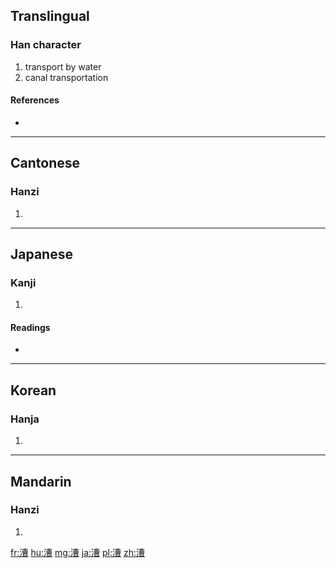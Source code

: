 ==Translingual==

===Han character===
{{Han char|rn=85|rad=水|as=11|sn=14|four=35166|canj=ETWA|ids=⿰氵曹}}

# transport by water
# canal transportation

====References====
* {{Han ref|kx=0645.240|dkj=18131|dj=1055.010|hdz=31718.020|uh=6F15|ud=28437|bh=BAA8|bd=47784}}

----

==Cantonese==

===Hanzi===
{{yue-hanzi|jyut=|y=chou4}}

# {{defn|lang=yue|sort=水11}}

----

==Japanese==

===Kanji===
{{ja-kanji|grade=n|rs=水11}}

# {{defn|lang=ja|sort=水11}}

====Readings====
* {{ja-readings|on=[[そう]] (sō)|kun=[[こぐ]] (kogu), [[はこぶ]] (hakobu)}}

----

==Korean==

===Hanja===
{{ko-hanja|hangeul=조|eumhun=|rv=jo|mr=cho|y=co}}

# {{defn|lang=ko|sort=水11}}

----

==Mandarin==

===Hanzi===
{{cmn-hanzi|pin=[[cáo]] ([[cao2]]), [[cào]] ([[cao4]])|wg=ts'ao<sup>2</sup>, ts'ao<sup>4</sup>}}

# {{defn|lang=cmn|sort=水11}}

[[fr:漕]]
[[hu:漕]]
[[mg:漕]]
[[ja:漕]]
[[pl:漕]]
[[zh:漕]]
